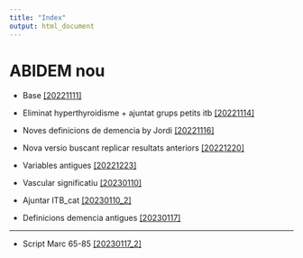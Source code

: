 ```yaml
---
title: "Index"
output: html_document
---
```


# ABIDEM nou

* Base [[20221111]](20221111/index.html)

* Eliminat hyperthyroidisme + ajuntat grups petits itb [[20221114]](20221114/index.html)

* Noves definicions de demencia by Jordi [[20221116]](20221116/index.html)

* Nova versio buscant replicar resultats anteriors [[20221220]](20221220/index.html)

* Variables antigues [[20221223]](20221223/index.html)

* Vascular significatiu [[20230110]](20230110/index.html)

* Ajuntar ITB_cat [[20230110_2]](20230110_2/index.html)

* Definicions demencia antigues [[20230117]](20230117/index.html)

-------------------------------------------------------------------------

* Script Marc 65-85 [[20230117_2]](20230117_2/index.html)